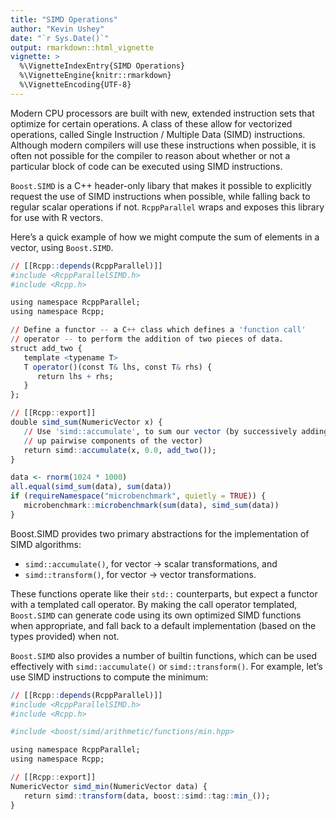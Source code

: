```yaml
---
title: "SIMD Operations"
author: "Kevin Ushey"
date: "`r Sys.Date()`"
output: rmarkdown::html_vignette
vignette: >
  %\VignetteIndexEntry{SIMD Operations}
  %\VignetteEngine{knitr::rmarkdown}
  %\VignetteEncoding{UTF-8}
---
```


Modern CPU processors are built with new, extended instruction sets that optimize for certain operations. A class of these allow for vectorized operations, called Single Instruction / Multiple Data (SIMD) instructions. Although modern compilers will use these instructions when possible, it is often not possible for the compiler to reason about whether or not a particular block of code can be executed using SIMD instructions.

`Boost.SIMD` is a C++ header-only libary that makes it possible to explicitly request the use of SIMD instructions when possible, while falling back to regular scalar operations if not. `RcppParallel` wraps and exposes this library for use with R vectors.

Here's a quick example of how we might compute the sum of elements in a vector, using `Boost.SIMD`. 

```r
// [[Rcpp::depends(RcppParallel)]]
#include <RcppParallelSIMD.h>
#include <Rcpp.h>

using namespace RcppParallel;
using namespace Rcpp;

// Define a functor -- a C++ class which defines a 'function call'
// operator -- to perform the addition of two pieces of data.
struct add_two {
   template <typename T>
   T operator()(const T& lhs, const T& rhs) {
      return lhs + rhs;
   }
};

// [[Rcpp::export]]
double simd_sum(NumericVector x) {
   // Use 'simd::accumulate', to sum our vector (by successively adding
   // up pairwise components of the vector)
   return simd::accumulate(x, 0.0, add_two());
}
```

```r
data <- rnorm(1024 * 1000)
all.equal(simd_sum(data), sum(data))
if (requireNamespace("microbenchmark", quietly = TRUE)) {
   microbenchmark::microbenchmark(sum(data), simd_sum(data))
}
```

Boost.SIMD provides two primary abstractions for the implementation of SIMD algorithms:

- `simd::accumulate()`, for vector -> scalar transformations, and
- `simd::transform()`,  for vector -> vector transformations.

These functions operate like their `std::` counterparts, but expect a functor with a templated call operator. By making the call operator templated, `Boost.SIMD` can generate code using its own optimized SIMD functions when appropriate, and fall back to a default implementation (based on the types provided) when not.

`Boost.SIMD` also provides a number of builtin functions, which can be used effectively with `simd::accumulate()` or `simd::transform()`. For example, let's use SIMD instructions to compute the minimum:

```r
// [[Rcpp::depends(RcppParallel)]]
#include <RcppParallelSIMD.h>
#include <Rcpp.h>

#include <boost/simd/arithmetic/functions/min.hpp>

using namespace RcppParallel;
using namespace Rcpp;

// [[Rcpp::export]]
NumericVector simd_min(NumericVector data) {
   return simd::transform(data, boost::simd::tag::min_());
}
```